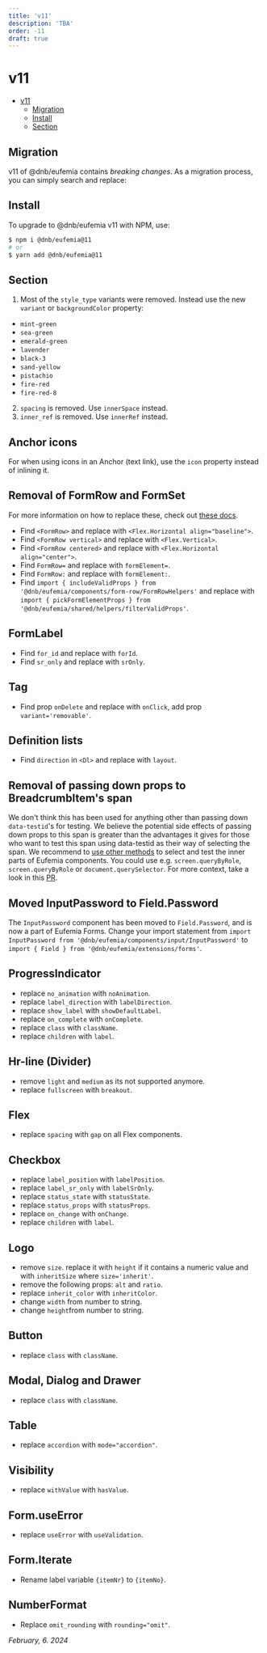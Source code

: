 ```yaml
---
title: 'v11'
description: 'TBA'
order: -11
draft: true
---
```


# v11

- [v11](#v11)
  - [Migration](#migration)
  - [Install](#install)
  - [Section](#section)

## Migration

v11 of @dnb/eufemia contains _breaking changes_. As a migration process, you can simply search and replace:

## Install

To upgrade to @dnb/eufemia v11 with NPM, use:

```bash
$ npm i @dnb/eufemia@11
# or
$ yarn add @dnb/eufemia@11
```

## Section

1. Most of the `style_type` variants were removed. Instead use the new `variant` or `backgroundColor` property:

- `mint-green`
- `sea-green`
- `emerald-green`
- `lavender`
- `black-3`
- `sand-yellow`
- `pistachio`
- `fire-red`
- `fire-red-8`

2. `spacing` is removed. Use `innerSpace` instead.
3. `inner_ref` is removed. Use `innerRef` instead.

## Anchor icons

For when using icons in an Anchor (text link), use the `icon` property instead of inlining it.

## Removal of FormRow and FormSet

For more information on how to replace these, check out [these docs](/uilib/layout/form-set-row-deprecation#deprecation).

- Find `<FormRow>` and replace with `<Flex.Horizontal align="baseline">`.
- Find `<FormRow vertical>` and replace with `<Flex.Vertical>`.
- Find `<FormRow centered>` and replace with `<Flex.Horizontal align="center">`.
- Find `FormRow=` and replace with `formElement=`.
- Find `FormRow:` and replace with `formElement:`.
- Find `import { includeValidProps } from '@dnb/eufemia/components/form-row/FormRowHelpers'` and replace with `import { pickFormElementProps } from '@dnb/eufemia/shared/helpers/filterValidProps'`.

## FormLabel

- Find `for_id` and replace with `forId`.
- Find `sr_only` and replace with `srOnly`.

## Tag

- Find prop `onDelete` and replace with `onClick`, add prop `variant='removable'`.

## Definition lists

- Find `direction` in `<Dl>` and replace with `layout`.

## Removal of passing down props to BreadcrumbItem's span

We don't think this has been used for anything other than passing down `data-testid`'s for testing. We believe the potential side effects of passing down props to this span is greater than the advantages it gives for those who want to test this span using data-testid as their way of selecting the span.
We recommend to [use other methods](/uilib/usage/best-practices/for-testing/) to select and test the inner parts of Eufemia components. You could use e.g. `screen.queryByRole`, `screen.queryByRole` or `document.querySelector`.
For more context, take a look in this [PR](https://github.com/dnbexperience/eufemia/pull/2798).

## Moved InputPassword to Field.Password

The `InputPassword` component has been moved to `Field.Password`, and is now a part of Eufemia Forms. Change your import statement from `import InputPassword from '@dnb/eufemia/components/input/InputPassword'` to `import { Field } from '@dnb/eufemia/extensions/forms'`.

## ProgressIndicator

- replace `no_animation` with `noAnimation`.
- replace `label_direction` with `labelDirection`.
- replace `show_label` with `showDefaultLabel`.
- replace `on_complete` with `onComplete`.
- replace `class` with `className`.
- replace `children` with `label`.

## Hr-line (Divider)

- remove `light` and `medium` as its not supported anymore.
- replace `fullscreen` with `breakout`.

## Flex

- replace `spacing` with `gap` on all Flex components.

## Checkbox

- replace `label_position` with `labelPosition`.
- replace `label_sr_only` with `labelSrOnly`.
- replace `status_state` with `statusState`.
- replace `status_props` with `statusProps`.
- replace `on_change` with `onChange`.
- replace `children` with `label`.

## Logo

- remove `size`. replace it with `height` if it contains a numeric value and with `inheritSize` where `size='inherit'`.
- remove the following props: `alt` and `ratio`.
- replace `inherit_color` with `inheritColor`.
- change `width` from number to string.
- change `height`from number to string.

## Button

- replace `class` with `className`.

## Modal, Dialog and Drawer

- replace `class` with `className`.

## Table

- replace `accordion` with `mode="accordion"`.

## Visibility

- replace `withValue` with `hasValue`.

## Form.useError

- replace `useError` with `useValidation`.

## Form.Iterate

- Rename label variable `{itemNr}` to `{itemNo}`.

## NumberFormat

- Replace `omit_rounding` with `rounding="omit"`.

_February, 6. 2024_
